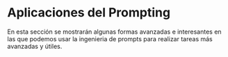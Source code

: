 # Aplicaciones del Prompting


En esta sección se mostrarán algunas formas avanzadas e interesantes en las que podemos usar la ingenieria de prompts para realizar tareas más avanzadas y útiles.

<ContentFileNames section="applications" lang="es"/>
